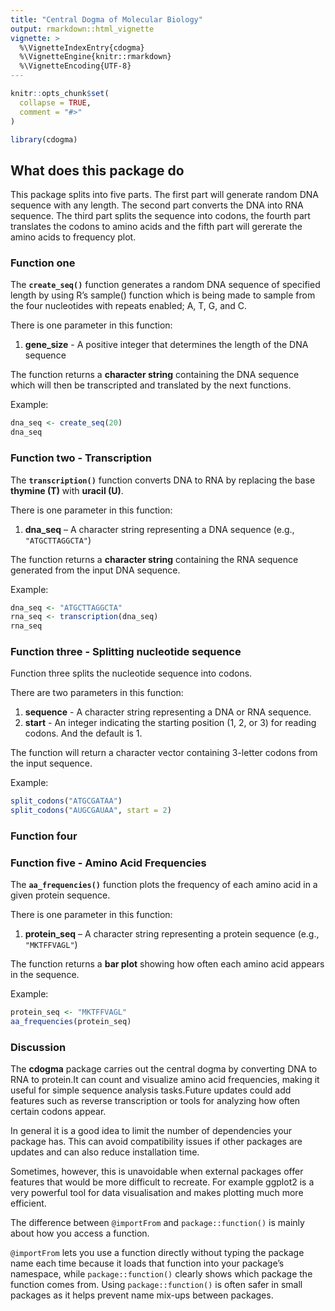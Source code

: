 ```yaml
---
title: "Central Dogma of Molecular Biology"
output: rmarkdown::html_vignette
vignette: >
  %\VignetteIndexEntry{cdogma}
  %\VignetteEngine{knitr::rmarkdown}
  %\VignetteEncoding{UTF-8}
---
```


```r
knitr::opts_chunk$set(
  collapse = TRUE,
  comment = "#>"
)
```

```r
library(cdogma)
```

## What does this package do

This package splits into five parts. The first part will generate random DNA sequence with any length. The second part converts the DNA into RNA sequence. The third part splits the sequence into codons, the fourth part translates the codons to amino acids and the fifth part will gererate the amino acids to frequency plot.

### Function one

The **`create_seq()`** function generates a random DNA sequence of specified length by using R's sample() function which is being made to sample from the four nucleotides with repeats enabled; A, T, G, and C.

There is one parameter in this function:

1.  **gene_size** - A positive integer that determines the length of the DNA sequence

The function returns a **character string** containing the DNA sequence which will then be transcripted and translated by the next functions.

Example:

```r
dna_seq <- create_seq(20)
dna_seq
```

### Function two - Transcription

The **`transcription()`** function converts DNA to RNA by replacing the base **thymine (T)** with **uracil (U)**.

There is one parameter in this function:

1.  **dna_seq** – A character string representing a DNA sequence (e.g., `"ATGCTTAGGCTA"`)

The function returns a **character string** containing the RNA sequence generated from the input DNA sequence.

Example:

```r
dna_seq <- "ATGCTTAGGCTA"
rna_seq <- transcription(dna_seq)
rna_seq
```

### Function three - Splitting nucleotide sequence

Function three splits the nucleotide sequence into codons.

There are two parameters in this function:

1.  **sequence** - A character string representing a DNA or RNA sequence.
2.  **start** - An integer indicating the starting position (1, 2, or 3) for reading codons. And the default is 1.

The function will return a character vector containing 3-letter codons from the input sequence.

Example:

```r
split_codons("ATGCGATAA")
split_codons("AUGCGAUAA", start = 2)
```

### Function four

### Function five - Amino Acid Frequencies

The **`aa_frequencies()`** function plots the frequency of each amino acid in a given protein sequence.

There is one parameter in this function:

1.  **protein_seq** – A character string representing a protein sequence (e.g., `"MKTFFVAGL"`)

The function returns a **bar plot** showing how often each amino acid appears in the sequence.

Example:

```r
protein_seq <- "MKTFFVAGL"
aa_frequencies(protein_seq)
```

### Discussion

The **cdogma** package carries out the central dogma by converting DNA to RNA to protein.It can count and visualize amino acid frequencies, making it useful for simple sequence analysis tasks.Future updates could add features such as reverse transcription or tools for analyzing how often certain codons appear.

In general it is a good idea to limit the number of dependencies your package has. This can avoid compatibility issues if other packages are updates and can also reduce installation time.

Sometimes, however, this is unavoidable when external packages offer features that would be more difficult to recreate. For example ggplot2 is a very powerful tool for data visualisation and makes plotting much more efficient.

The difference between `@importFrom` and `package::function()` is mainly about how you access a function.

`@importFrom` lets you use a function directly without typing the package name each time because it loads that function into your package’s namespace, while `package::function()` clearly shows which package the function comes from. Using `package::function()` is often safer in small packages as it helps prevent name mix-ups between packages.
